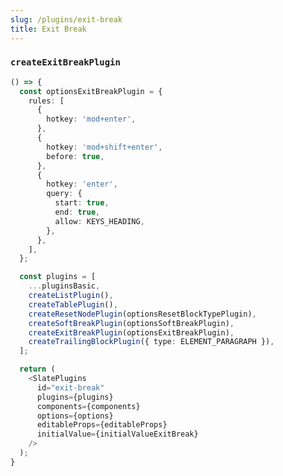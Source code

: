 ```yaml
---
slug: /plugins/exit-break
title: Exit Break
---
```


### `createExitBreakPlugin`

```ts live
() => {
  const optionsExitBreakPlugin = {
    rules: [
      {
        hotkey: 'mod+enter',
      },
      {
        hotkey: 'mod+shift+enter',
        before: true,
      },
      {
        hotkey: 'enter',
        query: {
          start: true,
          end: true,
          allow: KEYS_HEADING,
        },
      },
    ],
  };

  const plugins = [
    ...pluginsBasic,
    createListPlugin(),
    createTablePlugin(),
    createResetNodePlugin(optionsResetBlockTypePlugin),
    createSoftBreakPlugin(optionsSoftBreakPlugin),
    createExitBreakPlugin(optionsExitBreakPlugin),
    createTrailingBlockPlugin({ type: ELEMENT_PARAGRAPH }),
  ];

  return (
    <SlatePlugins
      id="exit-break"
      plugins={plugins}
      components={components}
      options={options}
      editableProps={editableProps}
      initialValue={initialValueExitBreak}
    />
  );
}
```